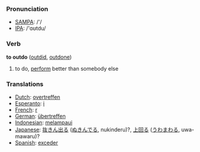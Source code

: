 === Pronunciation ===
*[[w:SAMPA|SAMPA]]: /'/
*[[w:IPA|IPA]]: /'ɑʊtdu/

=== Verb ===

'''to outdo''' ([[outdid]], [[outdone]])

# to do, [[perform]] better than somebody else

=== Translations ===
*[[Dutch]]: [[overtreffen]]
*[[Esperanto]]: [[i]]
*[[French]]: [[r]]
*[[German]]: [[übertreffen]]
*[[Indonesian]]: [[lampau|melampaui]]
*[[Japanese]]: [[抜きん出る]] ([[ぬきんでる]], nukinderu)?, [[上回る]] ([[うわまわる]], uwa-mawaru)?
*[[Spanish]]: [[exceder]]